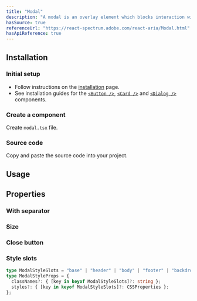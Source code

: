 ```yaml
---
title: "Modal"
description: "A modal is an overlay element which blocks interaction with elements outside it."
hasSource: true
referenceUrl: "https://react-spectrum.adobe.com/react-aria/Modal.html"
hasApiReference: true
---
```


## Installation

<Steps>

### Initial setup

- Follow instructions on the [installation](/docs/overview/installation) page.
- See installation guides for the [`<Button />`](/docs/components/button), [`<Card />`](/docs/components/card) and [`<Dialog />`](/docs/components/dialog) components.

### Create a component

Create `modal.tsx` file.

### Source code

Copy and paste the source code into your project.

</Steps>

## Usage

<ComponentPreview slug="modal/usage" />

## Properties

### With separator

<ComponentPreview slug="modal/withSeparator" />

### Size

<ComponentPreview slug="modal/size" />

### Close button

<ComponentPreview slug="modal/closeButton" />

### Style slots

```ts
type ModalStyleSlots = "base" | "header" | "body" | "footer" | "backdrop" | "closeButton";
type ModalStyleProps = {
  classNames?: { [key in keyof ModalStyleSlots]?: string };
  styles?: { [key in keyof ModalStyleSlots]?: CSSProperties };
};
```
